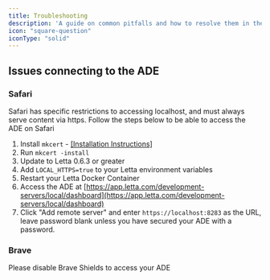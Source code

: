```yaml
---
title: Troubleshooting
description: 'A guide on common pitfalls and how to resolve them in the ADE'
icon: "square-question"
iconType: "solid"
---
```


## Issues connecting to the ADE
### Safari
Safari has specific restrictions to accessing localhost, and must always serve content via https. Follow the steps below to be able to access the ADE on Safari

1. Install `mkcert` - [[Installation Instructions]](https://github.com/FiloSottile/mkcert?tab=readme-ov-file#installation)
1. Run `mkcert -install`
1. Update to Letta 0.6.3 or greater
1. Add `LOCAL_HTTPS=true` to your Letta environment variables
1. Restart your Letta Docker Container
1. Access the ADE at [https://app.letta.com/development-servers/local/dashboard](https://app.letta.com/development-servers/local/dashboard)
1. Click "Add remote server" and enter `https://localhost:8283` as the URL, leave password blank unless you have secured your ADE with a password.

### Brave
Please disable Brave Shields to access your ADE
